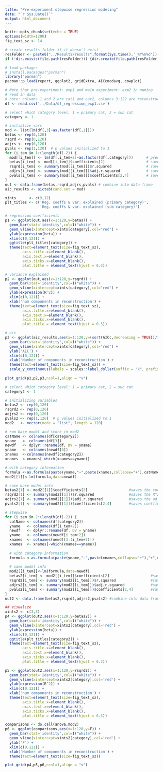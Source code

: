 ```yaml
---
title: "Pre-experiment stepwise regression modeling"
date: "`r Sys.Date()`"
output: html_document
---
```


```r
knitr::opts_chunk$set(echo = TRUE)
options(width=1200)
fig_text_sz <- 14

# create results folder if it doesn't exist
resFolder <- paste0("../Results/results",format(Sys.time(),'_%Y%m%d'))
if (!dir.exists(file.path(resFolder))) {dir.create(file.path(resFolder), recursive=T)}

# load packages
# install.packages("pacman")
library("pacman")
pacman::p_load(report, ggplot2, gridExtra, AICcmodavg, cowplot)

```

```r
# Note that pre-experiment: exp1 and main experiment: exp2 in naming
# read in data
# note: columns 1 and 2 are cat1 and cat2, columns 3:122 are reconstructions 1 through 120
df <- read.csv('../Data/df_regression_exp1.csv')
```

```r
# select which category level: 1 = primary cat, 2 = sub cat
category <- 1        

# initialize vars
mod <- list(lm(df[,3]~as.factor(df[,1]))) 
betas <- rep(0,120)  
rsqrd <- rep(0,120)
adjrs <- rep(0,120)
pvals <- rep(1,120)  # p values initialized to 1
for (i_tem in 1:(length(df)-2)) {
  mod[[i_tem]] <- lm(df[,i_tem+2]~as.factor(df[,category]))      # predicting reconstruction from category info
  betas[i_tem] <- mod[[i_tem]]$coefficients[2]                   # saves the coefficient
  rsqrd[i_tem] <- summary(mod[[i_tem]])$r.squared                # saves the R^2
  adjrs[i_tem] <- summary(mod[[i_tem]])$adj.r.squared            # saves the adjusted R^2
  pvals[i_tem] <- summary(mod[[i_tem]])$coefficients[2,4]        # saves coefficient p value
}
out <- data.frame(betas,rsqrd,adjrs,pvals) # combine into data frame
aic_results <- aictab(cand.set = mod)
```

```r
xints      <- c(9,12)
plt_titles <- c('Reg. coeffs & var. explained (primary category)',
                'Reg. coeffs & var. explained (sub category)')

# regression coefficients
p1 <- ggplot(out,aes(x=1:120,y=betas)) +
  geom_bar(stat='identity',col=I("white")) +
  geom_vline(xintercept=xints[category],col='red') +
  ylab(expression(beta)) +
  xlim(c(0,121)) +
  ggtitle(plt_titles[category]) +
  theme(text=element_text(size=fig_text_sz),
        axis.title.x=element_blank(),
        axis.text.x=element_blank(),
        axis.ticks.x=element_blank(),
        plot.title = element_text(hjust = 0.5))

# variance explained
p2 <- ggplot(out,aes(x=1:120,y=rsqrd)) +
  geom_bar(stat='identity',col=I("white")) +
  geom_vline(xintercept=xints[category],col='red') +
  ylab(expression(R^2)) +
  xlim(c(0,121)) +
  xlab('num components in reconstruction') +
  theme(text=element_text(size=fig_text_sz),
        axis.title.x=element_blank(),
        axis.text.x=element_blank(),
        axis.ticks.x=element_blank(),
        plot.title = element_text(hjust = 0.5))

# aic
p3 <- ggplot(aic_results,aes(x=1:120,y=(sort(AICc,decreasing = TRUE))/1000)) +
  geom_bar(stat='identity',col=I("white")) +
  geom_vline(xintercept=xints[category],col='red') +
  ylab('AIC') +
  xlim(c(0,121)) +
  xlab('Number of components in reconstruction') +
  theme(text=element_text(size=fig_text_sz)) +
  scale_y_continuous(labels = scales::label_dollar(suffix = "k", prefix = ""))
 
plot_grid(p1,p2,p3,ncol=1,align = "v")
```

```r
# select which category level: 1 = primary cat, 2 = sub cat
category2 <- 1

# initializing variables
betas2 <- rep(0,120)
rsqrd2 <- rep(0,120)
adjrs2 <- rep(0,120)
pvals2 <- rep(1,120)  # p values initialized to 1
mod2   <- vector(mode = "list", length = 120)

# run base model and store in mod2
catName <- colnames(df[category2])
yname   <- colnames(df[3])
newdf   <- dplyr::rename(df, DV = yname)
yname   <- colnames(newdf[3])
xnames  <-colnames(newdf[category2])
xnames  <-xnames[-which(xnames==yname)]

# with category information
formula <-as.formula(paste(yname,"~",paste(xnames,collapse="+"),catName))  
mod2[[1]]<-lm(formula,data=newdf)

# save base model info
betas2[1] <- mod2[[1]]$coefficients[2]                   #saves the coefficient
rsqrd2[1] <- summary(mod2[[1]])$r.squared                #saves the R^2
adjrs2[1] <- summary(mod2[[1]])$adj.r.squared            #saves the adjusted R^2
pvals2[1] <- summary(mod2[[1]])$coefficients[2,4]        #saves coefficient p value

# stepwise
for (i_tem in 2:(length(df)-2)) {
  catName <- colnames(df[category2])
  yname   <- colnames(df[i_tem+2])
  newdf   <- dplyr::rename(df, DV = yname)
  yname   <- colnames(newdf[i_tem+2])
  xnames  <- colnames(newdf[3:(i_tem+2)])
  xnames  <- xnames[-which(xnames==yname)]
  
  # with category information
  formula <-as.formula(paste(yname,"~",paste(xnames,collapse="+"),"+",catName))  
  
  # save model info
  mod2[[i_tem]]<-lm(formula,data=newdf)
  betas2[i_tem] <- mod2[[i_tem]]$coefficients[2]                   #saves the coefficient
  rsqrd2[i_tem] <- summary(mod2[[i_tem]])$r.squared                #saves the R^2
  adjrs2[i_tem] <- summary(mod2[[i_tem]])$adj.r.squared            #saves the adjusted R^2
  pvals2[i_tem] <- summary(mod2[[i_tem]])$coefficients[2,4]        #saves coefficient p value
}
out2 <- data.frame(betas2,rsqrd2,adjrs2,pvals2) #combine into data frame
```

```r
## visualize
xints2 <- c(3,3)
p4 <- ggplot(out2,aes(x=1:120,y=betas2)) +
  geom_bar(stat='identity',col=I("white")) +
  geom_vline(xintercept=xints2[category],col='red') +
  ylab(expression(beta)) +
  xlim(c(0,121)) +
  ggtitle(plt_titles[category2]) +
  theme(text=element_text(size=fig_text_sz),
        axis.title.x=element_blank(),
        axis.text.x=element_blank(),
        axis.ticks.x=element_blank(),
        plot.title = element_text(hjust = 0.5))

p5 <- ggplot(out2,aes(x=1:120,y=rsqrd2)) +
  geom_bar(stat='identity',col=I("white")) +
  geom_vline(xintercept=xints2[category],col='red') +
  ylab(expression(R^2)) +
  xlim(c(0,121)) +
  xlab('num components in reconstruction') +
  theme(text=element_text(size=fig_text_sz),
        axis.title.x=element_blank(),
        axis.text.x=element_blank(),
        axis.ticks.x=element_blank(),
        plot.title = element_text(hjust = 0.5))

comparisons <- do.call(anova,mod2)
p6 <- ggplot(comparisons,aes(x=1:120,y=F)) +
  geom_bar(stat='identity',col=I("white")) +
  geom_vline(xintercept=xints2[category],col='red') +
  ylab('F') +
  xlim(c(0,121)) +
  xlab('Number of components in reconstruction') +
  theme(text=element_text(size=fig_text_sz))

plot_grid(p4,p5,p6,ncol=1,align = "v")
```

